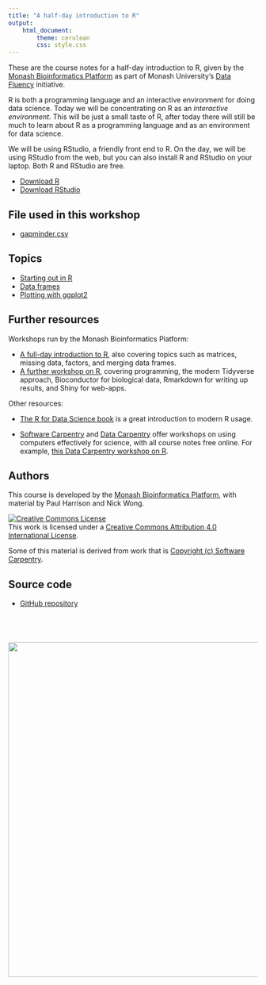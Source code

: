 ```yaml
---
title: "A half-day introduction to R"
output: 
    html_document:
        theme: cerulean
        css: style.css
---
```


These are the course notes for a half-day introduction to R, given by the [Monash Bioinformatics Platform](http://bioinformatics.erc.monash.edu) as part of Monash University's [Data Fluency](https://www.monash.edu/library/data-fluency) initiative.

R is both a programming language and an interactive environment for doing data science. Today we will be concentrating on R as an *interactive environment*. This will be just a small taste of R, after today there will still be much to learn about R as a programming language and as an environment for data science.

We will be using RStudio, a friendly front end to R. On the day, we will be using RStudio from the web, but you can also install R and RStudio on your laptop. Both R and RStudio are free.

* [Download R](https://cran.rstudio.com/)
* [Download RStudio](https://www.rstudio.com/products/rstudio/download/)



## File used in this workshop

* [gapminder.csv](gapminder.csv)

## Topics

* [Starting out in R](topics/start.html)
* [Data frames](topics/data_frames.html)
* [Plotting with ggplot2](topics/ggplot.html)


## Further resources

Workshops run by the Monash Bioinformatics Platform:

* [A full-day introduction to R](https://monashbioinformaticsplatform.github.io/r-more/), also covering topics such as matrices, missing data, factors, and merging data frames.
* [A further workshop on R](https://monashbioinformaticsplatform.github.io/r-more/), covering programming, the modern Tidyverse approach, Bioconductor for biological data, Rmarkdown for writing up results, and Shiny for web-apps.

Other resources:

* [The R for Data Science book](http://r4ds.had.co.nz/) is a great introduction to modern R usage.

* [Software Carpentry](https://software-carpentry.org/) and [Data Carpentry](http://www.datacarpentry.org/) offer workshops on using computers effectively for science, with all course notes free online. For example, [this Data Carpentry workshop on R](http://www.datacarpentry.org/R-ecology-lesson/).


## Authors

This course is developed by the [Monash Bioinformatics Platform](http://bioinformatics.erc.monash.edu/), with material by Paul Harrison and Nick Wong. 

<a rel="license" href="http://creativecommons.org/licenses/by/4.0/"><img alt="Creative Commons License" style="border-width:0" src="figures/CC-BY.png" /></a><br />This work is licensed under a <a rel="license" href="http://creativecommons.org/licenses/by/4.0/">Creative Commons Attribution 4.0 International License</a>.

Some of this material is derived from work that is [Copyright (c) Software Carpentry](http://software-carpentry.org/).

## Source code

* [GitHub repository](https://github.com/MonashDataFluency/r-intro-halfday)

<p style="margin-top: 5em; text-align: right">
<a href="http://bioinformatics.erc.monash.edu"><img src="figures/MBP-banner.png" width="675"></a>
</p>
